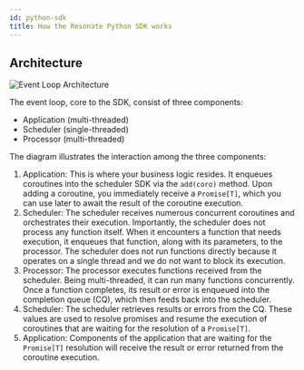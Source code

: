 ```yaml
---
id: python-sdk
title: How the Resonate Python SDK works
---
```


## Architecture

![Event Loop Architecture](/img/eventloop.png)

The event loop, core to the SDK, consist of three components:

- Application (multi-threaded)
- Scheduler (single-threaded)
- Processor (multi-threaded)

The diagram illustrates the interaction among the three components:

1. Application: This is where your business logic resides. It enqueues coroutines into the scheduler SDK via the `add(coro)` method. Upon adding a coroutine, you immediately receive a `Promise[T]`, which you can use later to await the result of the coroutine execution.
2. Scheduler: The scheduler receives numerous concurrent coroutines and orchestrates their execution. Importantly, the scheduler does not process any function itself. When it encounters a function that needs execution, it enqueues that function, along with its parameters, to the processor. The scheduler does not run functions directly because it operates on a single thread and we do not want to block its execution.
3. Processor: The processor executes functions received from the scheduler. Being multi-threaded, it can run many functions concurrently. Once a function completes, its result or error is enqueued into the completion queue (CQ), which then feeds back into the scheduler.
4. Scheduler: The scheduler retrieves results or errors from the CQ. These values are used to resolve promises and resume the execution of coroutines that are waiting for the resolution of a `Promise[T]`.
5. Application: Components of the application that are waiting for the `Promise[T]` resolution will receive the result or error returned from the coroutine execution.
